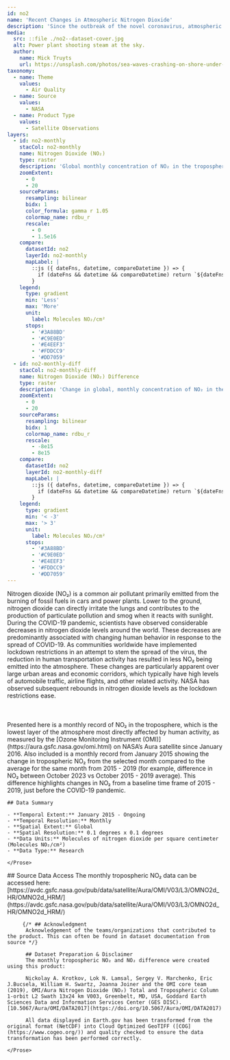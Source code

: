 ```yaml
---
id: no2
name: 'Recent Changes in Atmospheric Nitrogen Dioxide'
description: 'Since the outbreak of the novel coronavirus, atmospheric concentrations of nitrogen dioxide have changed by as much as 60% in some regions'
media:
  src: ::file ./no2--dataset-cover.jpg
  alt: Power plant shooting steam at the sky.
  author:
    name: Mick Truyts
    url: https://unsplash.com/photos/sea-waves-crashing-on-shore-under-white-clouds-x6WQeNYJC1w
taxonomy:
  - name: Theme
    values:
      - Air Quality
  - name: Source
    values:
      - NASA
  - name: Product Type
    values:
      - Satellite Observations
layers:
  - id: no2-monthly
    stacCol: no2-monthly
    name: Nitrogen Dioxide (NO₂)
    type: raster
    description: 'Global monthly concentration of NO₂ in the troposphere'
    zoomExtent:
      - 0
      - 20
    sourceParams:
      resampling: bilinear
      bidx: 1
      color_formula: gamma r 1.05
      colormap_name: rdbu_r
      rescale:
        - 0
        - 1.5e16
    compare:
      datasetId: no2
      layerId: no2-monthly
      mapLabel: |
        ::js ({ dateFns, datetime, compareDatetime }) => {
          if (dateFns && datetime && compareDatetime) return `${dateFns.format(datetime, 'LLL yyyy')} VS ${dateFns.format(compareDatetime, 'LLL yyyy')}`;
        }
    legend:
      type: gradient
      min: 'Less'
      max: 'More'
      unit:
        label: Molecules NO₂/cm²
      stops:
        - '#3A88BD'
        - '#C9E0ED'
        - '#E4EEF3'
        - '#FDDCC9'
        - '#DD7059'
  - id: no2-monthly-diff
    stacCol: no2-monthly-diff
    name: Nitrogen Dioxide (NO₂) Difference
    type: raster
    description: 'Change in global, monthly concentration of NO₂ in the troposphere compared to the same month’s average from from 2015 - 2019'
    zoomExtent:
      - 0
      - 20
    sourceParams:
      resampling: bilinear
      bidx: 1
      colormap_name: rdbu_r
      rescale:
        - -8e15
        - 8e15
    compare:
      datasetId: no2
      layerId: no2-monthly-diff
      mapLabel: |
        ::js ({ dateFns, datetime, compareDatetime }) => {
          if (dateFns && datetime && compareDatetime) return `${dateFns.format(datetime, 'LLL yyyy')} VS ${dateFns.format(compareDatetime, 'LLL yyyy')}`;
        }
    legend:
      type: gradient
      min: '< -3'
      max: '> 3'
      unit:
        label: Molecules NO₂/cm²
      stops:
        - '#3A88BD'
        - '#C9E0ED'
        - '#E4EEF3'
        - '#FDDCC9'
        - '#DD7059'
---
```


<Block type='wide'>
  <Prose>
    Nitrogen dioxide (NO₂) is a common air pollutant primarily emitted from the burning of fossil fuels in cars and power plants. Lower to the ground, nitrogen dioxide can directly irritate the lungs and contributes to the production of particulate pollution and smog when it reacts with sunlight.
    During the COVID-19 pandemic, scientists have observed considerable decreases in nitrogen dioxide levels around the world. These decreases are predominantly associated with changing human behavior in response to the spread of COVID-19. As communities worldwide have implemented lockdown restrictions in an attempt to stem the spread of the virus, the reduction in human transportation activity has resulted in less NO₂ being emitted into the atmosphere. These changes are particularly apparent over large urban areas and economic corridors, which typically have high levels of automobile traffic, airline flights, and other related activity. NASA has observed subsequent rebounds in nitrogen dioxide levels as the lockdown restrictions ease. <br></br><br></br>
    Presented here is a monthly record of NO₂ in the troposphere, which is the lowest layer of the atmosphere most directly affected by human activity, as measured by the [Ozone Monitoring Instrument (OMI)](https://aura.gsfc.nasa.gov/omi.html) on NASA’s Aura satellite since January 2016. Also included is a monthly record from January 2015 showing the change in tropospheric NO₂ from the selected month compared to the average  for the same month from 2015 - 2019 (for example, difference in NO₂ between October 2023 vs October 2015 - 2019 average). This difference highlights changes in NO₂ from a baseline time frame of 2015 - 2019, just before the COVID-19 pandemic.

    ## Data Summary

    - **Temporal Extent:** January 2015 - Ongoing
    - **Temporal Resolution:** Monthly
    - **Spatial Extent:** Global
    - **Spatial Resolution:** 0.1 degrees x 0.1 degrees
    - **Data Units:** Molecules of nitrogen dioxide per square centimeter (Molecules NO₂/cm²)
    - **Data Type:** Research

    </Prose>

</Block>
<Block>
  <Prose>
    ## Source Data Access
    The monthly tropospheric NO₂ data can be accessed here:
    [https://avdc.gsfc.nasa.gov/pub/data/satellite/Aura/OMI/V03/L3/OMNO2d_HR/OMNO2d_HRM/](https://avdc.gsfc.nasa.gov/pub/data/satellite/Aura/OMI/V03/L3/OMNO2d_HR/OMNO2d_HRM/)

         {/* ## Acknowledgment
          Acknowledgement of the teams/organizations that contributed to the product. This can often be found in dataset documentation from source */}

          ## Dataset Preparation & Disclaimer
          The monthly tropospheric NO₂ and NO₂ difference were created using this product:

          Nickolay A. Krotkov, Lok N. Lamsal, Sergey V. Marchenko, Eric J.Bucsela, William H. Swartz, Joanna Joiner and the OMI core team (2019), OMI/Aura Nitrogen Dioxide (NO₂) Total and Tropospheric Column 1-orbit L2 Swath 13x24 km V003, Greenbelt, MD, USA, Goddard Earth Sciences Data and Information Services Center (GES DISC). [10.5067/Aura/OMI/DATA2017](https://doi.org/10.5067/Aura/OMI/DATA2017)

          All data displayed in Earth.gov has been transformed from the original format (NetCDF) into Cloud Optimized GeoTIFF ([COG](https://www.cogeo.org/)) and quality checked to ensure the data transformation has been performed correctly.

    </Prose>

  </Block>
